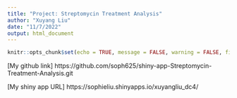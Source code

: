 ```yaml
---
title: "Project: Streptomycin Treatment Analysis"
author: "Xuyang Liu"
date: "11/7/2022"
output: html_document
---
```


```r
knitr::opts_chunk$set(echo = TRUE, message = FALSE, warning = FALSE, fig.align = "center")
```

[My github link] https://github.com/soph625/shiny-app-Streptomycin-Treatment-Analysis.git

[My shiny app URL] https://sophieliu.shinyapps.io/xuyangliu_dc4/


